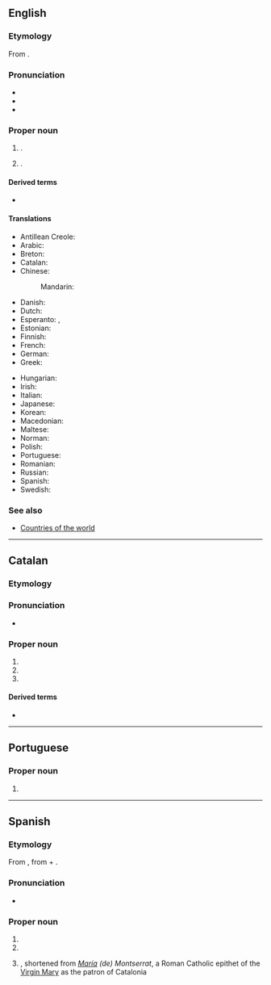 ==English==
{{wikipedia}}

===Etymology===
From {{bor|en|ca|Montserrat}}.

===Pronunciation===
* {{IPA|en|/mɒn(t)səˈɹæt/}}
* {{audio|en|LL-Q1860 (eng)-Vealhurl-Montserrat.wav|Audio (UK)}}
* {{rhymes|en|æt|s=3}}

===Proper noun===
{{en-proper noun}}

# {{place|en|island/and/overseas territory|c/United Kingdom|in|the [[Caribbean]]|official=Montserrat}}.
# {{place|en|mountain range|acomm/Catalonia|c/Spain|near [[Barcelona]], the site of a [[monastery]]}}.

====Derived terms====
* {{l|en|Montserratian}}

====Translations====
{{trans-top|island}}
* Antillean Creole: {{t|gcf|Monséra}}
* Arabic: {{t|ar|مُونْتْسِيرَات|m|tr=muntsirat}}
* Breton: {{t|br|Montserrat}}
* Catalan: {{t+|ca|Montserrat}}
* Chinese:
*: Mandarin: {{t|cmn|蒙塞拉特|tr=Méngsāilātè|sc=Hani}}
* Danish: {{t|da|Montserrat}}
* Dutch: {{t+|nl|Montserrat}}
* Esperanto: {{t|eo|Montserato}}, {{t|eo|Moncerato}}
* Estonian: {{t|et|Montserrat}}
* Finnish: {{t+|fi|Montserrat}}
* French: {{t+|fr|Montserrat|m}}
* German: {{t+|de|Montserrat|n}}
* Greek: {{t+|el|Μοντσερράτ|n}}
{{trans-mid}}
* Hungarian: {{t+|hu|Montserrat}}
* Irish: {{t|ga|Montsarat|m}}
* Italian: {{t|it|Monserrat}}
* Japanese: {{t|ja|モンセラト|tr=Monserato}}
* Korean: {{t|ko|^몬트세라트}}
* Macedonian: {{t|mk|Монсера́т|m}}
* Maltese: {{t|mt|Monserrat}}
* Norman: {{t|nrf|Montserrat|m}}
* Polish: {{t+|pl|Montserrat|m-in}}
* Portuguese: {{t+|pt|Monserrate}}
* Romanian: {{t|ro|Montserrat}}
* Russian: {{t|ru|Монсерра́т|m}}
* Spanish: {{t+|es|Montserrat|m}}
* Swedish: {{t+|sv|Montserrat}}
{{trans-bottom}}

===See also===
* [[Appendix:Countries of the world|Countries of the world]]

----

==Catalan==

===Etymology===
{{af|ca|mont|serrat}}

===Pronunciation===
* {{ca-IPA}}

===Proper noun===
{{ca-proper noun|f}}

# {{place|ca|island/and/overseas territory|c/United Kingdom|in|the [[Caribbean]]|t=Montserrat}}
# {{place|ca|mountain range|acomm/Catalonia|c/Spain|near [[Barcelona]], the site of a [[monastery]]|t=Montserrat}}
# {{given name|ca|female|place names}}

====Derived terms====
* {{l|ca|Montse}}

----

==Portuguese==

===Proper noun===
{{pt-proper noun|f}}

# {{obsolete spelling of|pt|Monserrate}}

----

==Spanish==

===Etymology===
From {{bor|es|ca|Montserrat}}, from {{m|ca|mont||hill}} + {{m|ca|serrat||jagged}}.

===Pronunciation===
* {{audio|es|LL-Q1321 (spa)-Millars-Montserrat.wav|Audio}}
{{es-IPA}}

===Proper noun===
{{es-proper noun|f}}

# {{place|es|island/and/overseas territory|c/United Kingdom|in|the [[Caribbean]]|t=Montserrat}}
# {{place|es|mountain range|acomm/Catalonia|c/Spain|near [[Barcelona]], the site of a [[monastery]]|t=Montserrat}}
# {{given name|es|female|from=place names|from2=Catalan}}, shortened from ''[[María]] (de) Montserrat'', a Roman Catholic epithet of the [[Virgin Mary]] as the patron of Catalonia